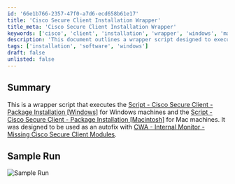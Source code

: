 ```yaml
---
id: '66e1b766-2357-47f0-a7d6-ecd658b61e17'
title: 'Cisco Secure Client Installation Wrapper'
title_meta: 'Cisco Secure Client Installation Wrapper'
keywords: ['cisco', 'client', 'installation', 'wrapper', 'windows', 'macintosh']
description: 'This document outlines a wrapper script designed to execute package installations for Cisco Secure Client on both Windows and Mac machines. It serves as an autofix for the CWA Internal Monitor that detects missing Cisco Secure Client modules, ensuring seamless installation and configuration across platforms.'
tags: ['installation', 'software', 'windows']
draft: false
unlisted: false
---
```

## Summary

This is a wrapper script that executes the [Script - Cisco Secure Client - Package Installation [Windows]](https://proval.itglue.com/DOC-5078775-13366604) for Windows machines and the [Script - Cisco Secure Client - Package Installation [Macintosh]](https://proval.itglue.com/DOC-5078775-13393960) for Mac machines. It was designed to be used as an autofix with [CWA - Internal Monitor - Missing Cisco Secure Client Modules](https://proval.itglue.com/DOC-5078775-15949763).

## Sample Run

![Sample Run](../../../static/img/Cisco-Secure-Client---Package-Installation-Wrapper/image_1.png)











